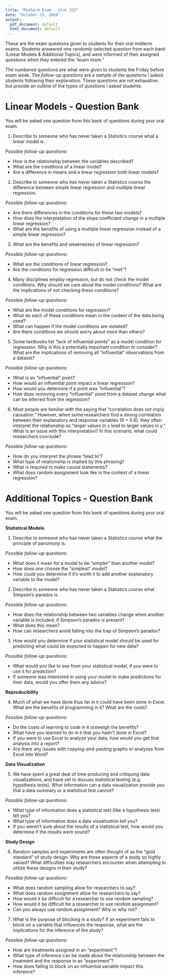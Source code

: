 ```yaml
---
title: "Midterm Exam - Stat 313"
date: "October 23, 2020"
output:
  pdf_document: default
  html_document: default
---
```


These are the exam questions given to students for their oral midterm exams. 
Students answered one randomly selected question from each bank (Linear Models
& Additional Topics), and were informed of their assigned questions when they 
entered the "exam room." 

The numbered questions are what were given to students the Friday before exam 
week. The _follow-up questions_ are a sample of the questions I asked students 
following their explanation. These questions are not exhaustive, but provide an 
outline of the types of questions I asked students. 

\vspace{0.25cm}

# Linear Models - Question Bank

You will be asked one question from this bank of questions during your oral exam. 

1. Describe to someone who has never taken a Statistics course what a linear model is. 

_Possible follow-up questions:_ 

- How is the relationship between the variables described?
- What are the conditions of a linear model? 
- Are a difference in means and a linear regression both linear models? 

\vspace{0.25cm}

2. Describe to someone who has never taken a Statistics course the difference 
between simple linear regression and multiple linear regression. 

_Possible follow-up questions:_ 

- Are there differences in the conditions for these two models?
- How does the interpretation of the slope coefficient change in a multiple linear 
regression? 
- What are the benefits of using a multiple linear regression instead of a 
simple linear regression? 

\vspace{0.25cm}

3. What are the benefits and weaknesses of linear regression?  

_Possible follow-up questions:_ 

- What are the conditions of linear regression? 
- Are the conditions for regression difficult to be "met"?

\vspace{0.25cm}

4. Many disciplines employ regression, but do not check the model conditions. 
Why should we care about the model conditions? What are the implications of not 
checking these conditions?  

_Possible follow-up questions:_ 

- What are the model conditions for regression? 
- What do each of these conditions mean in the context of the data being used?
- What can happen if the model conditions are violated? 
- Are there conditions we should worry about more than others? 

\vspace{0.25cm}

5. Some textbooks list "lack of influential points" as a model condition for 
regression. Why is this a potentially important condition to consider? What 
are the implications of removing all "influential" observations from a dataset?  

_Possible follow-up questions:_ 

- What is an "influential" point? 
- How would an influential point impact a linear regression? 
- How would you determine if a point was "influential"? 
- How does removing every "influential" point from a dataset change what can be
inferred from the regression? 

\vspace{0.25cm}

6. Most people are familiar with the saying that "correlation does not imply 
causation." However, when some researchers find a strong correlation between 
their explanatory and response variables (R > 0.8), they often interpret the 
relationship as "larger values in x _lead to_ larger values in y." What is an 
issue with this interpretation? In this scenario, what could researchers 
conclude?  

_Possible follow-up questions:_ 

- How do you interpret the phrase "lead to"? 
- What type of relationship is implied by this phrasing? 
- What is required to make causal statements? 
- What does random assignment look like in the context of a linear regression? 

\vspace{0.5cm}

# Additional Topics - Question Bank

You will be asked one question from this bank of questions during your oral exam.

\vspace{0.25cm}

__Statistical Models__ 

1. Describe to someone who has never taken a Statistics course what the principle 
of parsimony is. 

_Possible follow-up questions:_ 

- What does it mean for a model to be "simpler" than another model? 
- How does one choose the "simplest" model? 
- How could you determine if it's worth it to add another explanatory variable 
to the model? 

\vspace{0.25cm}

2. Describe to someone who has never taken a Statistics course what Simpson's
paradox is. 

_Possible follow-up questions:_ 

- How does the relationship between two variables change when another variable 
is included, if Simpson's paradox is present? 
- What does this mean? 
- How can researchers avoid falling into the trap of Simpson's paradox? 

\vspace{0.25cm}

3. How would you determine if your statistical model should be used for 
predicting what could be expected to happen for new data? 

_Possible follow-up questions:_ 

- What would you like to see from your statistical model, if you were to use it 
for prediction? 
- If someone was interested in using your model to make predictions for their
data, would you offer them any advice? 

\vspace{0.25cm}


__Reproducibility__ 

4. Much of what we have done thus far in `R` could have been done in Excel. What 
are the benefits of programming in `R`? What are the costs?  

_Possible follow-up questions:_ 

- Do the costs of learning to code in `R` outweigh the benefits? 
- What have you learned to do in `R` that you hadn't done in Excel? 
- If you were to use Excel to analyze your data, how would you get that analysis 
into a report? 
- Are there any issues with copying-and-pasting graphs or analyses from Excel 
into Word? 

\vspace{0.25cm}

__Data Visualization__

5. We have spent a great deal of time producing and critiquing data
visualizations, and have yet to discuss statistical testing (e.g. 
hypothesis tests). What information can a data visualization provide you that a 
data summary or a statistical test cannot?   

_Possible follow-up questions:_ 

- What type of information does a statistical test (like a hypothesis test) tell 
you? 
- What type of information does a data visualization tell you? 
- If you weren't sure about the results of a statistical test, how would you 
determine if the results were sound? 

\vspace{0.25cm}

__Study Design__

6. Random samples and experiments are often thought of as the "gold standard" of 
study design. Why are these aspects of a study so highly valued? What
difficulties may researchers encounter when attempting to utilize these 
designs in their study? 

_Possible follow-up questions:_ 

- What does random sampling allow for researchers to say?
- What does random assignment allow for researchers to say? 
- How would it be difficult for a researcher to use random sampling? 
- How would it be difficult for a researcher to use random assignment? 
- Can you always use random assignment? Why or why not? 

\vspace{0.25cm}

7. What is the purpose of blocking in a study? If an experiment fails to block 
on a variable that influences the response, what are the implications for the 
inference of the study?  

_Possible follow-up questions:_ 

- How are treatments assigned in an "experiment"? 
- What type of inference can be made about the relationship between the treatment 
and the response in an "experiment"? 
- How does failing to block on an influential variable impact this inference? 

